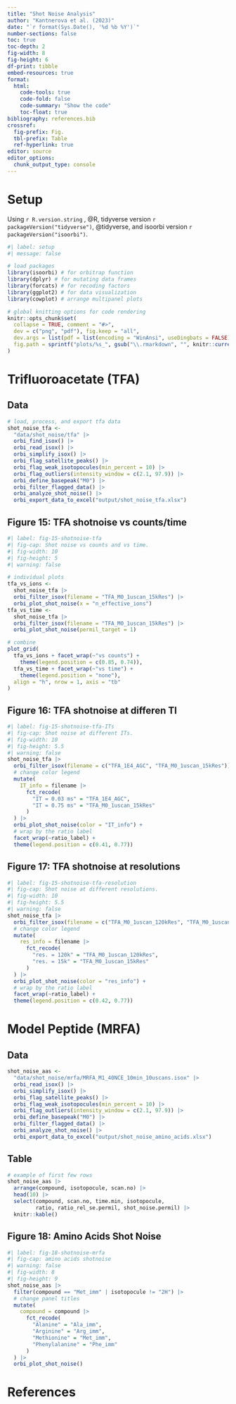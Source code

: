 ```yaml
---
title: "Shot Noise Analysis"
author: "Kantnerova et al. (2023)"
date: "`r format(Sys.Date(), '%d %b %Y')`"
number-sections: false
toc: true
toc-depth: 2
fig-width: 8
fig-height: 6
df-print: tibble
embed-resources: true
format: 
  html: 
    code-tools: true
    code-fold: false
    code-summary: "Show the code"
    toc-float: true
bibliography: references.bib
crossref:
  fig-prefix: Fig.
  tbl-prefix: Table
  ref-hyperlink: true
editor: source
editor_options: 
  chunk_output_type: console
---
```


# Setup

Using `r R.version.string` , @R, tidyverse version `r packageVersion("tidyverse")`, @tidyverse, and isoorbi version `r packageVersion("isoorbi")`.

```r
#| label: setup
#| message: false

# load packages
library(isoorbi) # for orbitrap function
library(dplyr) # for mutating data frames
library(forcats) # for recoding factors
library(ggplot2) # for data visualization
library(cowplot) # arrange multipanel plots
```

```r
# global knitting options for code rendering
knitr::opts_chunk$set(
  collapse = TRUE, comment = "#>",
  dev = c("png", "pdf"), fig.keep = "all",
  dev.args = list(pdf = list(encoding = "WinAnsi", useDingbats = FALSE)),
  fig.path = sprintf("plots/%s_", gsub("\\.rmarkdown", "", knitr::current_input()))
)
```

# Trifluoroacetate (TFA)

## Data

```r
# load, process, and export tfa data
shot_noise_tfa <-
  "data/shot_noise/tfa" |>
  orbi_find_isox() |>
  orbi_read_isox() |>
  orbi_simplify_isox() |>
  orbi_flag_satellite_peaks() |>
  orbi_flag_weak_isotopocules(min_percent = 10) |>
  orbi_flag_outliers(intensity_window = c(2.1, 97.9)) |>
  orbi_define_basepeak("M0") |>
  orbi_filter_flagged_data() |>
  orbi_analyze_shot_noise() |>
  orbi_export_data_to_excel("output/shot_noise_tfa.xlsx")
```

## Figure 15: TFA shotnoise vs counts/time

```r
#| label: fig-15-shotnoise-tfa
#| fig-cap: Shot noise vs counts and vs time.
#| fig-width: 10
#| fig-height: 5
#| warning: false

# individual plots
tfa_vs_ions <- 
  shot_noise_tfa |>
  orbi_filter_isox(filename = "TFA_M0_1uscan_15kRes") |>
  orbi_plot_shot_noise(x = "n_effective_ions")
tfa_vs_time <- 
  shot_noise_tfa |>
  orbi_filter_isox(filename = "TFA_M0_1uscan_15kRes") |>
  orbi_plot_shot_noise(permil_target = 1)

# combine
plot_grid(
  tfa_vs_ions + facet_wrap(~"vs counts") + 
    theme(legend.position = c(0.85, 0.74)), 
  tfa_vs_time + facet_wrap(~"vs time") + 
    theme(legend.position = "none"),
  align = "h", nrow = 1, axis = "tb"
)
```

## Figure 16: TFA shotnoise at differen TI

```r
#| label: fig-15-shotnoise-tfa-ITs
#| fig-cap: Shot noise at different ITs.
#| fig-width: 10
#| fig-height: 5.5
#| warning: false
shot_noise_tfa |>
  orbi_filter_isox(filename = c("TFA_1E4_AGC", "TFA_M0_1uscan_15kRes")) |>
  # change color legend
  mutate(
    IT_info = filename |>
      fct_recode(
        "IT = 0.03 ms" = "TFA_1E4_AGC",
        "IT = 0.75 ms" = "TFA_M0_1uscan_15kRes"
      )
  ) |>
  orbi_plot_shot_noise(color = "IT_info") +
  # wrap by the ratio label
  facet_wrap(~ratio_label) +
  theme(legend.position = c(0.41, 0.77))
```

## Figure 17: TFA shotnoise at resolutions

```r
#| label: fig-15-shotnoise-tfa-resolution
#| fig-cap: Shot noise at different resolutions.
#| fig-width: 10
#| fig-height: 5.5
#| warning: false
shot_noise_tfa |>
  orbi_filter_isox(filename = c("TFA_M0_1uscan_120kRes", "TFA_M0_1uscan_15kRes")) |>
  # change color legend
  mutate(
    res_info = filename |>
      fct_recode(
        "res. = 120k" = "TFA_M0_1uscan_120kRes",
        "res. = 15k" = "TFA_M0_1uscan_15kRes"
      )
  ) |>
  orbi_plot_shot_noise(color = "res_info") +
  # wrap by the ratio label
  facet_wrap(~ratio_label) +
  theme(legend.position = c(0.42, 0.77))
```

# Model Peptide (MRFA)

## Data

```r
shot_noise_aas <-
  "data/shot_noise/mrfa/MRFA_M1_40NCE_10min_10uscans.isox" |>
  orbi_read_isox() |>
  orbi_simplify_isox() |>
  orbi_flag_satellite_peaks() |>
  orbi_flag_weak_isotopocules(min_percent = 10) |>
  orbi_flag_outliers(intensity_window = c(2.1, 97.9)) |>
  orbi_define_basepeak("M0") |>
  orbi_filter_flagged_data() |>
  orbi_analyze_shot_noise() |>
  orbi_export_data_to_excel("output/shot_noise_amino_acids.xlsx")
```

## Table

```r
# example of first few rows
shot_noise_aas |>
  arrange(compound, isotopocule, scan.no) |>
  head(10) |>
  select(compound, scan.no, time.min, isotopocule, 
         ratio, ratio_rel_se.permil, shot_noise.permil) |>
  knitr::kable()
```

## Figure 18: Amino Acids Shot Noise

```r
#| label: fig-18-shotnoise-mrfa
#| fig-cap: amino acids shotnoise
#| warning: false
#| fig-width: 8
#| fig-height: 9
shot_noise_aas |>
  filter(compound == "Met_imm" | isotopocule != "2H") |>
  # change panel titles
  mutate(
    compound = compound |>
      fct_recode(
        "Alanine" = "Ala_imm",
        "Arginine" = "Arg_imm",
        "Methionine" = "Met_imm",
        "Phenylalanine" = "Phe_imm"
      )
  ) |>
  orbi_plot_shot_noise()
```

# References
